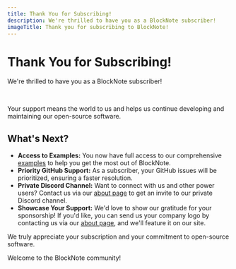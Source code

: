 ```yaml
---
title: Thank You for Subscribing!
description: We're thrilled to have you as a BlockNote subscriber!
imageTitle: Thank you for subscribing to BlockNote!
---
```


# Thank You for Subscribing!

We're thrilled to have you as a BlockNote subscriber!

<br />

Your support means the world to us and helps us continue developing and maintaining our open-source software.

## What's Next?

- **Access to Examples:** You now have full access to our comprehensive [examples](/examples) to help you get the most out of BlockNote.
- **Priority GitHub Support:** As a subscriber, your GitHub issues will be prioritized, ensuring a faster resolution.
- **Private Discord Channel:** Want to connect with us and other power users? Contact us via our [about page](/about) to get an invite to our private Discord channel.
- **Showcase Your Support:** We'd love to show our gratitude for your sponsorship! If you'd like, you can send us your company logo by contacting us via our [about page](/about), and we'll feature it on our site.

We truly appreciate your subscription and your commitment to open-source software.

Welcome to the BlockNote community!
